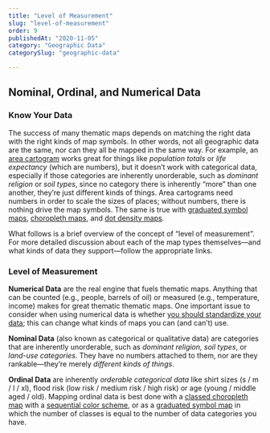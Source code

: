 ```yaml
---
title: "Level of Measurement"
slug: "level-of-measurement"
order: 9
publishedAt: "2020-11-05"
category: "Geographic Data"
categorySlug: "geographic-data"

---
```

## Nominal, Ordinal, and Numerical Data

### Know Your Data

The success of many thematic maps depends on matching the right data with the right kinds of map symbols. In other words, not all geographic data are the same, nor can they all be mapped in the same way. For example, an [area cartogram](http://www.axismaps.com.s3-website-us-east-1.amazonaws.com/guide/univariate/cartograms) works great for things like _population totals_ or _life expectancy_ (which are numbers), but it doesn’t work with categorical data, especially if those categories are inherently unorderable, such as _dominant religion_ or _soil types_, since no category there is inherently “more” than one another, they’re just different kinds of things. Area cartograms need numbers in order to scale the sizes of places; without numbers, there is nothing drive the map symbols. The same is true with [graduated symbol maps](http://www.axismaps.com.s3-website-us-east-1.amazonaws.com/guide/univariate/proportional-symbols), [choropleth maps](http://www.axismaps.com.s3-website-us-east-1.amazonaws.com/guide/univariate/choropleth), and [dot density maps](http://www.axismaps.com.s3-website-us-east-1.amazonaws.com/guide/univariate/dot-density).

What follows is a brief overview of the concept of “level of measurement”. For more detailed discussion about each of the map types themselves—and what kinds of data they support—follow the appropriate links.

### Level of Measurement

**Numerical Data** are the real engine that fuels thematic maps. Anything that can be counted (e.g., people, barrels of oil) or measured (e.g., temperature, income) makes for great thematic thematic maps. One important issue to consider when using numerical data is whether [you should standardize your data](http://www.axismaps.com.s3-website-us-east-1.amazonaws.com/guide/data/standardizing-data); this can change what kinds of maps you can (and can’t) use.

**Nominal Data** (also known as categorical or qualitative data) are categories that are inherently unorderable, such as _dominant religion, soil types_, or _land-use categories_. They have no numbers attached to them, nor are they rankable—they’re merely _different kinds of things_.

**Ordinal Data** are inherently _orderable categorical data_ like shirt sizes (s / m / l / xl), flood risk (low risk / medium risk / high risk) or age (young / middle aged / old). Mapping ordinal data is best done with a [classed choropleth map](http://www.axismaps.com.s3-website-us-east-1.amazonaws.com/guide/univariate/choropleth) with a [sequential color scheme](http://www.axismaps.com.s3-website-us-east-1.amazonaws.com/guide/general/using-colors-on-maps), or as a [graduated symbol map](http://www.axismaps.com.s3-website-us-east-1.amazonaws.com/guide/univariate/proportional-symbols) in which the number of classes is equal to the number of data categories you have.
